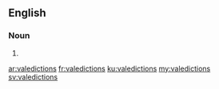 ==English==

===Noun===
{{head|en}}

# {{plural of|valediction}}

[[ar:valedictions]]
[[fr:valedictions]]
[[ku:valedictions]]
[[my:valedictions]]
[[sv:valedictions]]